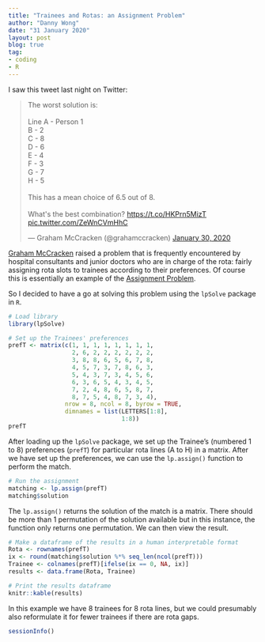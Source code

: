 ```yaml
---
title: "Trainees and Rotas: an Assignment Problem"
author: "Danny Wong"
date: "31 January 2020"
layout: post
blog: true
tag:
- coding
- R
---
```


I saw this tweet last night on Twitter:

<blockquote class="twitter-tweet"><p lang="en" dir="ltr">The worst solution is:<br><br>Line A - Person 1<br> B - 2<br> C - 8<br> D - 6<br> E - 4<br> F - 3<br> G - 7<br> H - 5<br><br>This has a mean choice of 6.5 out of 8. <br><br>What&#39;s the best combination? <a href="https://t.co/HKPrn5MizT">https://t.co/HKPrn5MizT</a> <a href="https://t.co/ZeWnCVmHhC">pic.twitter.com/ZeWnCVmHhC</a></p>&mdash; Graham McCracken (@grahamccracken) <a href="https://twitter.com/grahamccracken/status/1222933576347504642?ref_src=twsrc%5Etfw">January 30, 2020</a></blockquote> <script async src="https://platform.twitter.com/widgets.js" charset="utf-8"></script>

[Graham McCracken](https://twitter.com/grahamccracken) raised a problem that is frequently encountered by hospital consultants and junior doctors who are in charge of the rota: fairly assigning rota slots to trainees according to their preferences. Of course this is essentially an example of the [Assignment Problem](https://en.wikipedia.org/wiki/Assignment_problem).

So I decided to have a go at solving this problem using the `lpSolve` package in `R`.

```r
# Load library
library(lpSolve)

# Set up the Trainees' preferences
prefT <- matrix(c(1, 1, 1, 1, 1, 1, 1, 1,
                  2, 6, 2, 2, 2, 2, 2, 2,
                  3, 8, 8, 6, 5, 6, 7, 8,
                  4, 5, 7, 3, 7, 8, 6, 3,
                  5, 4, 3, 7, 3, 4, 5, 6,
                  6, 3, 6, 5, 4, 3, 4, 5,
                  7, 2, 4, 8, 6, 5, 8, 7,
                  8, 7, 5, 4, 8, 7, 3, 4),
                nrow = 8, ncol = 8, byrow = TRUE,
                dimnames = list(LETTERS[1:8],
                                1:8))
prefT
```

After loading up the `lpSolve` package, we set up the Trainee's (numbered 1 to 8) preferences (`prefT`) for particular rota lines (A to H) in a matrix. After we have set up the preferences, we can use the `lp.assign()` function to perform the match.

```r
# Run the assignment
matching <- lp.assign(prefT)
matching$solution
```

The `lp.assign()` returns the solution of the match is a matrix. There should be more than 1 permutation of the solution available but in this instance, the function only returns one permutation. We can then view the result.

```r
# Make a dataframe of the results in a human interpretable format
Rota <- rownames(prefT)
ix <- round(matching$solution %*% seq_len(ncol(prefT)))
Trainee <- colnames(prefT)[ifelse(ix == 0, NA, ix)]
results <- data.frame(Rota, Trainee)

# Print the results dataframe
knitr::kable(results)
```

In this example we have 8 trainees for 8 rota lines, but we could presumably also reformulate it for fewer trainees if there are rota gaps.

```r
sessionInfo()
```